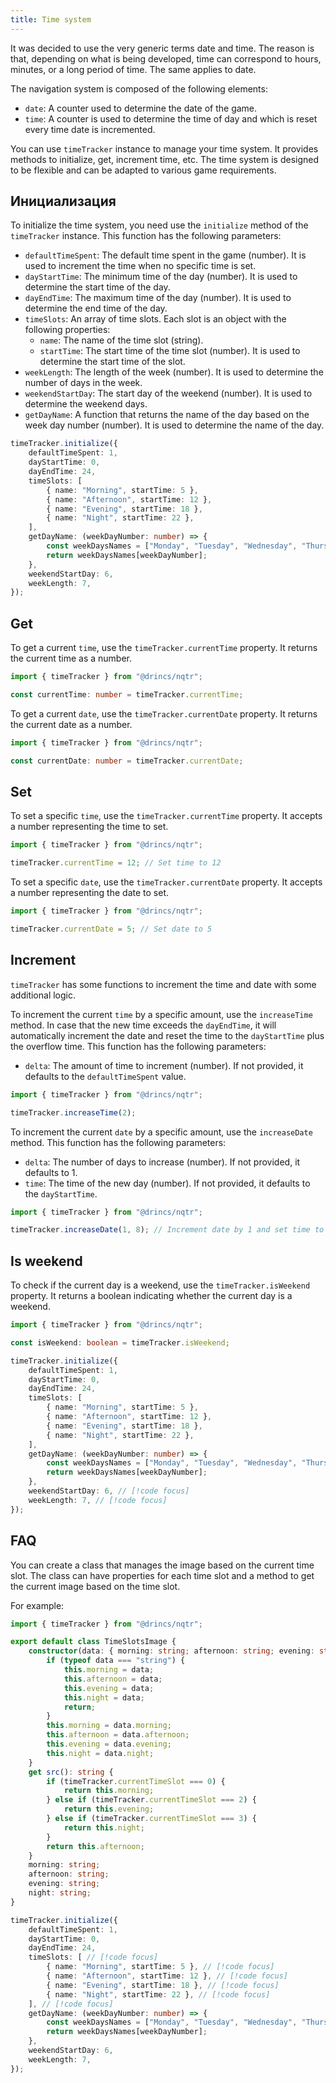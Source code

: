 ```yaml
---
title: Time system
---
```



<Callout title="Nomenclature" type="info">

It was decided to use the very generic terms date and time. The reason is that, depending on what is being developed, time can correspond to hours, minutes, or a long period of time. The same applies to date.

</Callout>

The navigation system is composed of the following elements:

- `date`: A counter used to determine the date of the game.
- `time`: A counter is used to determine the time of day and which is reset every time date is incremented.

You can use `timeTracker` instance to manage your time system. It provides methods to initialize, get, increment time, etc. The time system is designed to be flexible and can be adapted to various game requirements.

## Инициализация

To initialize the time system, you need use the `initialize` method of the `timeTracker` instance. This function has the following parameters:

- `defaultTimeSpent`: The default time spent in the game (number). It is used to increment the time when no specific time is set.
- `dayStartTime`: The minimum time of the day (number). It is used to determine the start time of the day.
- `dayEndTime`: The maximum time of the day (number). It is used to determine the end time of the day.
- `timeSlots`: An array of time slots. Each slot is an object with the following properties:
  - `name`: The name of the time slot (string).
  - `startTime`: The start time of the time slot (number). It is used to determine the start time of the slot.
- `weekLength`: The length of the week (number). It is used to determine the number of days in the week.
- `weekendStartDay`: The start day of the weekend (number). It is used to determine the weekend days.
- `getDayName`: A function that returns the name of the day based on the week day number (number). It is used to determine the name of the day.

```ts name="main.ts"
timeTracker.initialize({
    defaultTimeSpent: 1,
    dayStartTime: 0,
    dayEndTime: 24,
    timeSlots: [
        { name: "Morning", startTime: 5 },
        { name: "Afternoon", startTime: 12 },
        { name: "Evening", startTime: 18 },
        { name: "Night", startTime: 22 },
    ],
    getDayName: (weekDayNumber: number) => {
        const weekDaysNames = ["Monday", "Tuesday", "Wednesday", "Thursday", "Friday", "Saturday", "Sunday"];
        return weekDaysNames[weekDayNumber];
    },
    weekendStartDay: 6,
    weekLength: 7,
});
```

## Get

To get a current `time`, use the `timeTracker.currentTime` property. It returns the current time as a number.

```typescript
import { timeTracker } from "@drincs/nqtr";

const currentTime: number = timeTracker.currentTime;
```

To get a current `date`, use the `timeTracker.currentDate` property. It returns the current date as a number.

```typescript
import { timeTracker } from "@drincs/nqtr";

const currentDate: number = timeTracker.currentDate;
```

## Set

To set a specific `time`, use the `timeTracker.currentTime` property. It accepts a number representing the time to set.

```typescript
import { timeTracker } from "@drincs/nqtr";

timeTracker.currentTime = 12; // Set time to 12
```

To set a specific `date`, use the `timeTracker.currentDate` property. It accepts a number representing the date to set.

```typescript
import { timeTracker } from "@drincs/nqtr";

timeTracker.currentDate = 5; // Set date to 5
```

## Increment

`timeTracker` has some functions to increment the time and date with some additional logic.

To increment the current `time` by a specific amount, use the `increaseTime` method. In case that the new time exceeds the `dayEndTime`, it will automatically increment the date and reset the time to the `dayStartTime` plus the overflow time.
This function has the following parameters:

- `delta`: The amount of time to increment (number). If not provided, it defaults to the `defaultTimeSpent` value.

```typescript
import { timeTracker } from "@drincs/nqtr";

timeTracker.increaseTime(2);
```

To increment the current `date` by a specific amount, use the `increaseDate` method. This function has the following parameters:

- `delta`: The number of days to increase (number). If not provided, it defaults to 1.
- `time`: The time of the new day (number). If not provided, it defaults to the `dayStartTime`.

```typescript
import { timeTracker } from "@drincs/nqtr";

timeTracker.increaseDate(1, 8); // Increment date by 1 and set time to 8
```

## Is weekend

To check if the current day is a weekend, use the `timeTracker.isWeekend` property. It returns a boolean indicating whether the current day is a weekend.

```ts tab="Example"
import { timeTracker } from "@drincs/nqtr";

const isWeekend: boolean = timeTracker.isWeekend;
```

```ts tab="main.ts"
timeTracker.initialize({
    defaultTimeSpent: 1,
    dayStartTime: 0,
    dayEndTime: 24,
    timeSlots: [
        { name: "Morning", startTime: 5 },
        { name: "Afternoon", startTime: 12 },
        { name: "Evening", startTime: 18 },
        { name: "Night", startTime: 22 },
    ],
    getDayName: (weekDayNumber: number) => {
        const weekDaysNames = ["Monday", "Tuesday", "Wednesday", "Thursday", "Friday", "Saturday", "Sunday"];
        return weekDaysNames[weekDayNumber];
    },
    weekendStartDay: 6, // [!code focus]
    weekLength: 7, // [!code focus]
});
```

## FAQ

<Accordions>

<Accordion title="Image that changes based on the time period" id="image-time-period">

You can create a class that manages the image based on the current time slot. The class can have properties for each time slot and a method to get the current image based on the time slot.

For example:

```ts tab="models/TimeSlotsImage.ts"
import { timeTracker } from "@drincs/nqtr";

export default class TimeSlotsImage {
    constructor(data: { morning: string; afternoon: string; evening: string; night: string } | string) {
        if (typeof data === "string") {
            this.morning = data;
            this.afternoon = data;
            this.evening = data;
            this.night = data;
            return;
        }
        this.morning = data.morning;
        this.afternoon = data.afternoon;
        this.evening = data.evening;
        this.night = data.night;
    }
    get src(): string {
        if (timeTracker.currentTimeSlot === 0) {
            return this.morning;
        } else if (timeTracker.currentTimeSlot === 2) {
            return this.evening;
        } else if (timeTracker.currentTimeSlot === 3) {
            return this.night;
        }
        return this.afternoon;
    }
    morning: string;
    afternoon: string;
    evening: string;
    night: string;
}
```

```ts tab="main.ts"
timeTracker.initialize({
    defaultTimeSpent: 1,
    dayStartTime: 0,
    dayEndTime: 24,
    timeSlots: [ // [!code focus]
        { name: "Morning", startTime: 5 }, // [!code focus]
        { name: "Afternoon", startTime: 12 }, // [!code focus]
        { name: "Evening", startTime: 18 }, // [!code focus]
        { name: "Night", startTime: 22 }, // [!code focus]
    ], // [!code focus]
    getDayName: (weekDayNumber: number) => {
        const weekDaysNames = ["Monday", "Tuesday", "Wednesday", "Thursday", "Friday", "Saturday", "Sunday"];
        return weekDaysNames[weekDayNumber];
    },
    weekendStartDay: 6,
    weekLength: 7,
});
```

</Accordion>

</Accordions>
